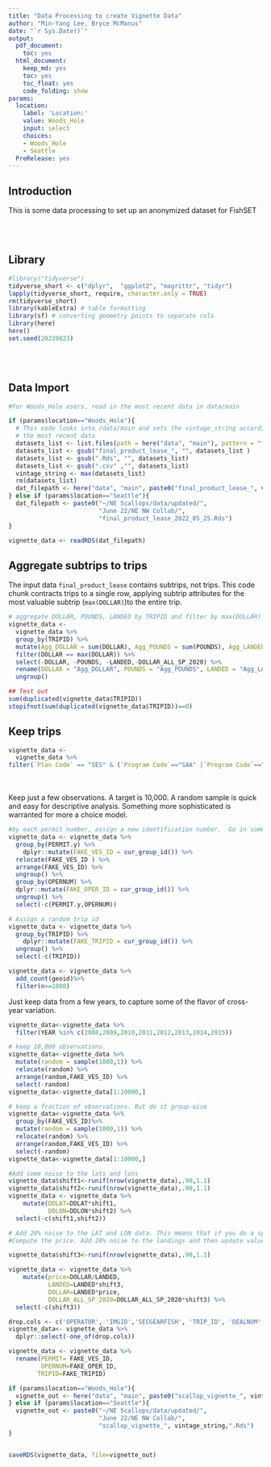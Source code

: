 ```yaml
---
title: "Data Processing to create Vignette Data"
author: "Min-Yang Lee, Bryce McManus"
date: "`r Sys.Date()`"
output:
  pdf_document:
    toc: yes
  html_document:
    keep_md: yes
    toc: yes
    toc_float: yes
    code_folding: show
params:
  location:
    label: 'Location:'
    value: Woods_Hole
    input: select
    choices:
    - Woods_Hole
    - Seattle
  PreRelease: yes
---
```

<!---
YAML options: 
location --- NEFSC folks should set location=Woods_Hole. AK folks should set it to Seattle. This just controls where the data is read in from.

PreRelease -- controls the location of FishSET package. Set to FALSE to load without options. Set to TRUE to load from a particular lib.loc
--->
## Introduction 
 This is some data processing to set up an anonymized dataset for FishSET

<br><br>

## Library

```r

#library("tidyverse")
tidyverse_short <- c("dplyr",  "ggplot2", "magrittr", "tidyr") 
lapply(tidyverse_short, require, character.only = TRUE)
rm(tidyverse_short)
library(kableExtra) # table formatting 
library(sf) # converting geometry points to separate cols
library(here)
here()
set.seed(20220823)
```
<br><br>


## Data Import

```r
#For Woods_Hole users, read in the most recent data in data/main

if (params$location=="Woods_Hole"){
  # This code looks into /data/main and sets the vintage_string according to 
  # the most recent data
  datasets_list <- list.files(path = here("data", "main"), pattern = "final_product_lease")
  datasets_list <- gsub("final_product_lease_", "", datasets_list )
  datasets_list <- gsub(".Rds", "", datasets_list)
  datasets_list <- gsub(".csv" ,"", datasets_list)
  vintage_string <- max(datasets_list)
  rm(datasets_list)
  dat_filepath <- here("data", "main", paste0("final_product_lease_", vintage_string, ".Rds"))
} else if (params$location=="Seattle"){
  dat_filepath <- paste0("~/NE Scallops/data/updated/", 
                         "June 22/NE NW Collab/",
                         "final_product_lease_2022_05_25.Rds")
}

vignette_data <- readRDS(dat_filepath)


```


## Aggregate subtrips to trips

The input data ``final_product_lease`` contains subtrips, not trips. This code chunk contracts trips to a single row, applying subtrip attributes for the most valuable subtrip (``max(DOLLAR)``)to the entire trip.

```r
# aggregate DOLLAR, POUNDS, LANDED by TRIPID and filter by max(DOLLAR)
vignette_data <- 
  vignette_data %>%
  group_by(TRIPID) %>%
  mutate(Agg_DOLLAR = sum(DOLLAR), Agg_POUNDS = sum(POUNDS), Agg_LANDED = sum(LANDED), Agg_DOLLAR_ALL_SP_2020 = sum(DOLLAR_ALL_SP_2020))%>% 
  filter(DOLLAR == max(DOLLAR)) %>% 
  select(-DOLLAR, -POUNDS, -LANDED,-DOLLAR_ALL_SP_2020) %>% 
  rename(DOLLAR = "Agg_DOLLAR", POUNDS = "Agg_POUNDS", LANDED = "Agg_LANDED", DOLLAR_ALL_SP_2020 = "Agg_DOLLAR_ALL_SP_2020") %>% 
  ungroup()

## Test out 
sum(duplicated(vignette_data$TRIPID))
stopifnot(sum(duplicated(vignette_data$TRIPID))==0)
```

## Keep  trips

```r
vignette_data <- 
  vignette_data %>%
filter(`Plan Code` == "SES" & (`Program Code`=="SAA" |`Program Code`=="SCA"))  
```


<br><br>
Keep just a few observations. A target is 10,000. A random sample is quick and easy for descriptive analysis. Something more sophisticated is warranted for more a choice model. 

```r
#by each permit number, assign a new identification number.  Go in some sort of random order.
vignette_data <- vignette_data %>%
  group_by(PERMIT.y) %>%
    dplyr::mutate(FAKE_VES_ID = cur_group_id()) %>%
  relocate(FAKE_VES_ID ) %>%
  arrange(FAKE_VES_ID) %>%
  ungroup() %>%
  group_by(OPERNUM) %>%
  dplyr::mutate(FAKE_OPER_ID = cur_group_id()) %>%
  ungroup() %>%
  select(-c(PERMIT.y,OPERNUM))
```


```r
# Assign a random trip id
vignette_data <- vignette_data %>%
  group_by(TRIPID) %>%
    dplyr::mutate(FAKE_TRIPID = cur_group_id()) %>%
  ungroup() %>%
  select(-c(TRIPID))
```

```r
vignette_data <- vignette_data %>%
  add_count(geoid)%>%
  filter(n>=1000)
```

Just keep data from a few years, to capture some of the flavor of cross-year variation.
```r
vignette_data<-vignette_data %>%
  filter(YEAR %in% c(2008,2009,2010,2011,2012,2013,2014,2015))
```




```r
# keep 10,000 observations. 
vignette_data<-vignette_data %>%
  mutate(random = sample(1000,1)) %>%
  relocate(random) %>%
  arrange(random,FAKE_VES_ID) %>%
  select(-random)
vignette_data<-vignette_data[1:10000,]
```



```r
# keep a fraction of observations. But do it group-wise
vignette_data<-vignette_data %>%
  group_by(FAKE_VES_ID)%>% 
  mutate(random = sample(1000,1)) %>%
  relocate(random) %>%
  arrange(random,FAKE_VES_ID) %>%
  select(-random)
vignette_data<-vignette_data[1:10000,]
```


```r
#Add some noise to the lats and lons
vignette_data$shift1<-runif(nrow(vignette_data),.90,1.1)
vignette_data$shift2<-runif(nrow(vignette_data),.90,1.1)
vignette_data <- vignette_data %>%
    mutate(DDLAT=DDLAT*shift1,
           DDLON=DDLON*shift2) %>%
  select(-c(shift1,shift2))
```


```r
# Add 20% noise to the LAT and LON data. This means that if you do a spatial join to the ten minute squares or to the wind areas, you will not match.  You may also match to land
#Compute the price. Add 20% noise to the landings and then update value.

vignette_data$shift3<-runif(nrow(vignette_data),.90,1.1)

vignette_data <- vignette_data %>%
    mutate(price=DOLLAR/LANDED,
           LANDED=LANDED*shift3,
           DOLLAR=LANDED*price,
           DOLLAR_ALL_SP_2020=DOLLAR_ALL_SP_2020*shift3) %>%
  select(-c(shift3))
```

```r
drop.cols <- c('OPERATOR', 'IMGID','SECGEARFISH', 'TRIP_ID', 'DEALNUM', 'state_fips', 'ftpt', 'GC', 'LA', 'DB_LANDING_YEAR', 'OBSERVED_COST_DUMMY', 'TRIP_COST_2020_DOL', 'NSUBTRIP', 'CREW','value','VTR_PORTNUM', 'VTR_PORT','VTR_STATE', 'DOLLAR_ALL_SP','Area Identifier', 'price')
vignette_data<- vignette_data %>%
  dplyr::select(-one_of(drop.cols))

```
```r
vignette_data <- vignette_data %>%
  rename(PERMIT= FAKE_VES_ID,
         OPERNUM=FAKE_OPER_ID,
        TRIPID=FAKE_TRIPID)

```


```r
if (params$location=="Woods_Hole"){
  vignette_out <- here("data", "main", paste0("scallop_vignette_", vintage_string, ".Rds"))
} else if (params$location=="Seattle"){
  vignette_out <- paste0("~/NE Scallops/data/updated/", 
                         "June 22/NE NW Collab/",
                         "scallop_vignette_", vintage_string,".Rds")
}


saveRDS(vignette_data, file=vignette_out)

```







